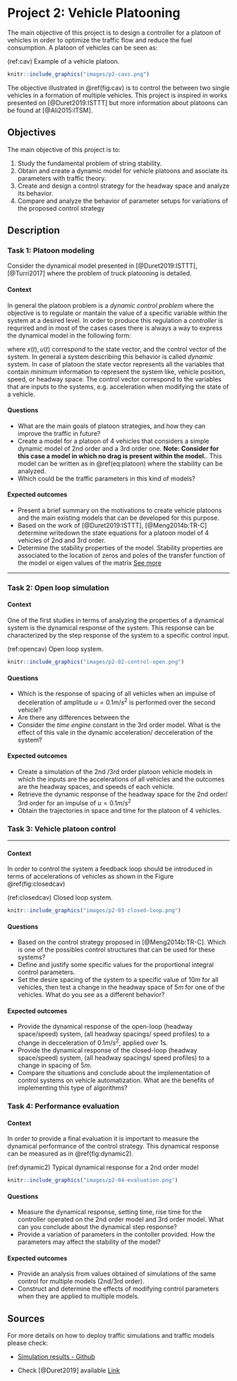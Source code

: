 # Project 2: Vehicle Platooning {-}

The main objective of this project is to design a controller for a platoon of vehicles in order to optimize the traffic flow and reduce the fuel consumption. A platoon of vehicles can be seen as: 

(ref:cav) Example of a vehicle platoon. 

```r
knitr::include_graphics("images/p2-cavs.png")
```

The objective illustrated in \@ref(fig:cav) is to control the \emph{headway space} between two single vehicles in a formation of multiple vehicles. This project is inspired in works presented on [@Duret2019:ISTTT] but more information about platoons can be found at [@Ali2015:ITSM].

## Objectives {-}

The main objective of this project is to:

1. Study the fundamental problem of string stability. 
2. Obtain and create a dynamic model for vehicle platoons and asociate its parameters with traffic theory. 
3. Create and design a control strategy for the headway space and analyze its behavior. 
4. Compare and analyze the behavior of parameter setups for variations of the proposed control strategy

## Description {-}

### Task 1: Platoon modeling {-}

Consider the dynamical model presented in [@Duret2019:ISTTT], [@Turri2017] where the problem of truck platooning is detailed.  

#### Context {-}

In general the platoon problem is a *dynamic control problem* where the objective is to regulate or mantain the value of a specific variable within the system at a desired level. In order to produce this regulation a *controller* is requrired and in most of the cases cases there is always a way to express the dynamical model in the following form: 

\begin{align}
\dot{x}(t) = f(x(t), u(t)) (\#eq:platoon)
\end{align}

where $x(t), u(t)$ correspond to the state vector, and the control vector of the system. In general a system describing this behavior is called *dynamic* system. In case of platoon the state vector represents all the variables that contain *minimum* information to represent the system like, vehicle position, speed, or headway space. The control vector correspond to the variables that are inputs to the systems, e.g. acceleration when modifying the state of a vehicle. 

#### Questions {-}

* What are the main goals of platoon strategies, and how they can improve the traffic in future? 
* Create a model for a platoon of 4 vehicles that considers a simple dynamic model of 2nd order and a 3rd order one. **Note: Consider for this case a model in which no drag is present within the model.**. This model can be written as in  \@ref(eq:platoon) where the stability can be analyzed. 
* Which could be the traffic parameters in this kind of models? 
 

#### Expected outcomes {-}

* Present a brief summary on the motivations to create vehicle platoons and the main existing models that can be developed for this purpose.
* Based on the work of [@Duret2019:ISTTT], [@Meng2014b:TR-C] determine writedown the state equations for a platoon model of 4 vehicles of 2nd and 3rd order.  
* Determine the stability properties of the model. Stability properties are associated to the location of zeros and poles of the transfer function of the model or eigen values of the matrix [See more](https://en.wikipedia.org/wiki/Stability_theory)

***

### Task 2: Open loop simulation {-}

#### Context {-}

One of the first studies in terms of analyzing the properties of a dynamical system is the dynamical response of the system. This response can be characterized by the step response of the system to a specific control input. 

(ref:opencav) Open loop system. 

```r
knitr::include_graphics("images/p2-02-control-open.png")
```

#### Questions {-}

* Which is the response of spacing of all vehicles when an impulse of deceleration of amplitude $u = 0.1m/s^2$ is performed over the second vehicle? 
* Are there any differences between the 
* Consider the *time engine* constant in the 3rd order model. What is the effect of this vale in the dynamic acceleration/ decceleration of the system? 

#### Expected outcomes {-}

* Create a simulation of the 2nd /3rd order platoon vehicle models in which the inputs are the accelerations of all vehicles and the outcomes are the headway spaces, and speeds of each vehicle. 
* Retrieve the dynamic response of the headway space for the 2nd order/ 3rd order for an impulse of  $u = 0.1m/s^2$
* Obtain the trajectories in space and time for the platoon of 4 vehicles.

### Task 3: Vehicle platoon control {-}

***

#### Context {-}

In order to control the system a feedback loop should be introduced in terms of accelerations of vehicles as shown in the Figure \@ref(fig:closedcav) 

(ref:closedcav) Closed loop system. 

```r
knitr::include_graphics("images/p2-03-closed-loop.png")
```


#### Questions {-}

* Based on the control strategy proposed in [@Meng2014b:TR-C]. Which is one of the possibles control structures that can be used for these systems?
* Define and justify some specific values for the proportional integral control parameters.
* Set the desire spacing of the system to a specific value of $10m$ for all vehicles, then test a change in the headway space of $5m$ for one of the vehicles. What do you see as a different behavior? 

#### Expected outcomes {-}

* Provide the dynamical response of the open-loop (headway space/speed) system, (all headway spacings/ speed profiles) to a change in decceleration of $0.1m/s^2$, applied over 1s.  
* Provide the dynamical response of the closed-loop (headway space/speed) system,  (all headway spacings/ speed profiles) to a change in spacing of $5m$. 
* Compare the situations and conclude about the implementation of control systems on vehicle automatization. What are the benefits of implementing this type of algorithms? 

### Task 4: Performance evaluation {-}

#### Context {-}

In order to provide a final evaluation it is important to measure the dynamical performance of the control strategy. This dynamical response can be measured as in \@ref(fig:dynamic2).

(ref:dynamic2) Typical dynamical response for a 2nd order model

```r
knitr::include_graphics("images/p2-04-evaluation.png")
```

#### Questions {-}

* Measure the dynamical response, setting time, rise time for the controller operated on the 2nd order model and 3rd order model. What can you conclude about the dynamical step response?
* Provide a variation of parameters in the contoller provided. How the parameters may affect the stability of the model? 

#### Expected outcomes {-}

* Provide an analysis from values obtained of simulations of the same control for multiple models (2nd/3rd order).
* Construct and determine the effects of modifying control parameters when they are applied to multiple models. 

## Sources {-}

For more details on how to deploy traffic simulations and traffic models please check:

- [Simulation results - Github](https://github.com/research-licit/Hierarchical-Platooning/blob/dev/Operational/platoon-closed-3rd.py)

- Check [@Duret2019] available [Link](http://bit.ly/Hierarchical_ISTTT)


